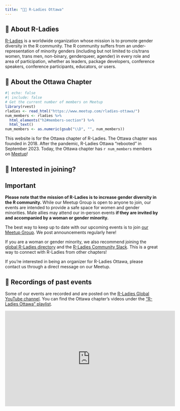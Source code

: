 ```yaml
---
title: "👩‍💻 R-Ladies Ottawa"
---
```


## 💜 About R-Ladies

[R-Ladies](https://www.rladies.org) is a worldwide organization whose mission is to promote gender diversity in the R community. The R community suffers from an under-representation of minority genders (including but not limited to cis/trans women, trans men, non-binary, genderqueer, agender) in every role and area of participation, whether as leaders, package developers, conference speakers, conference participants, educators, or users.

## 🍁 About the Ottawa Chapter

```r
#| echo: false
#| include: false
# Get the current number of members on Meetup
library(rvest)
rladies <- read_html("https://www.meetup.com/rladies-ottawa/")
num_members <- rladies %>% 
  html_elements("h2#members-section") %>%
  html_text()
num_members <- as.numeric(gsub("\\D", "", num_members))
```

This website is for the Ottawa chapter of R-Ladies. The Ottawa chapter was founded in 2018. After the pandemic, R-Ladies Ottawa "rebooted" in September 2023. Today, the Ottawa chapter has `r num_members` members on [Meetup](https://www.meetup.com/rladies-ottawa/)!

## 🤝 Interested in joining?

:::{.callout-important}

## Important

**Please note that the mission of R-Ladies is to increase gender diversity in the R community.** While our Meetup Group is open to anyone to join, our events are intended to provide a safe space for women and gender minorities. Male allies may attend our in-person events **if they are invited by and accompanied by a woman or gender minority.**

:::

The best way to keep up to date with our upcoming events is to join [our Meetup Group](https://www.meetup.com/rladies-ottawa/). We post announcements regularly here!

If you are a woman or gender minority, we also recommend joining the [global R-Ladies directory](https://www.rladies.org/directory/) and the [R-Ladies Community Slack](https://guide.rladies.org/comm/slack/). This is a great way to connect with R-Ladies from other chapters!

If you're interested in being an organizer for R-Ladies Ottawa, please contact us through a direct message on our Meetup.

## 🎥 Recordings of past events

Some of our events are recorded and are posted on the [R-Ladies Global YouTube channel](https://www.youtube.com/@RLadiesGlobal). You can find the Ottawa chapter's videos under the ["R-Ladies Ottawa" playlist](https://www.youtube.com/watch?v=lFjjD0EEWX0&list=PLPwprT5wdzX5PwV2r0mAOw1CYkulwLpso).

<iframe width="560" height="315" src="https://www.youtube.com/embed/videoseries?si=e1yczlCqLxeFCnpz&amp;list=PLPwprT5wdzX5PwV2r0mAOw1CYkulwLpso" title="YouTube video player" frameborder="0" allow="accelerometer; autoplay; clipboard-write; encrypted-media; gyroscope; picture-in-picture; web-share" referrerpolicy="strict-origin-when-cross-origin" allowfullscreen></iframe>